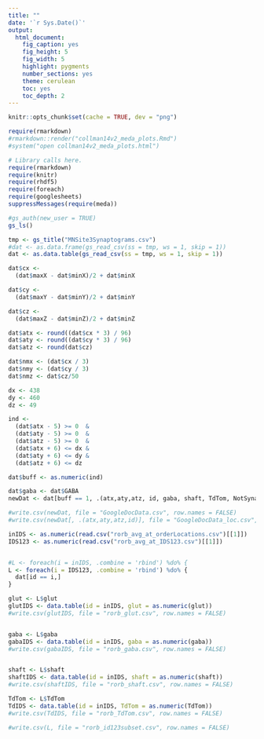 ```yaml
---
title: ""
date: '`r Sys.Date()`'
output:
  html_document:
    fig_caption: yes
    fig_height: 5
    fig_width: 5
    highlight: pygments
    number_sections: yes
    theme: cerulean
    toc: yes
    toc_depth: 2
---
```

```r
knitr::opts_chunk$set(cache = TRUE, dev = "png")
```

```r
require(rmarkdown)
#rmarkdown::render("collman14v2_meda_plots.Rmd")
#system("open collman14v2_meda_plots.html")
```

```r
# Library calls here.
require(rmarkdown)
require(knitr)
require(rhdf5)
require(foreach)
require(googlesheets)
suppressMessages(require(meda))
```


```r
#gs_auth(new_user = TRUE)
gs_ls()

tmp <- gs_title("MNSite3Synaptograms.csv")
#dat <- as.data.frame(gs_read_csv(ss = tmp, ws = 1, skip = 1))
dat <- as.data.table(gs_read_csv(ss = tmp, ws = 1, skip = 1))

dat$cx <- 
  (dat$maxX - dat$minX)/2 + dat$minX

dat$cy <- 
  (dat$maxY - dat$minY)/2 + dat$minY

dat$cz <- 
  (dat$maxZ - dat$minZ)/2 + dat$minZ

dat$atx <- round((dat$cx * 3) / 96)
dat$aty <- round((dat$cy * 3) / 96)
dat$atz <- round(dat$cz)

dat$nmx <- (dat$cx / 3)
dat$nmy <- (dat$cy / 3)
dat$nmz <- dat$cz/50

dx <- 438
dy <- 460
dz <- 49

ind <- 
  (dat$atx - 5) >= 0  &
  (dat$aty - 5) >= 0  &
  (dat$atz - 5) >= 0  &
  (dat$atx + 6) <= dx &
  (dat$aty + 6) <= dy &
  (dat$atz + 6) <= dz

dat$buff <- as.numeric(ind)

dat$gaba <- dat$GABA
newDat <- dat[buff == 1, .(atx,aty,atz, id, gaba, shaft, TdTom, NotSynapse)]

#write.csv(newDat, file = "GoogleDocData.csv", row.names = FALSE)
#write.csv(newDat[, .(atx,aty,atz,id)], file = "GoogleDocData_loc.csv", row.names = FALSE)

inIDS <- as.numeric(read.csv("rorb_avg_at_orderLocations.csv")[[1]])
IDS123 <- as.numeric(read.csv("rorb_avg_at_IDS123.csv")[[1]])


#L <- foreach(i = inIDS, .combine = 'rbind') %do% {
L <- foreach(i = IDS123, .combine = 'rbind') %do% {
  dat[id == i,]
}

glut <- L$glut
glutIDS <- data.table(id = inIDS, glut = as.numeric(glut))
#write.csv(glutIDS, file = "rorb_glut.csv", row.names = FALSE)


gaba <- L$gaba
gabaIDS <- data.table(id = inIDS, gaba = as.numeric(gaba))
#write.csv(gabaIDS, file = "rorb_gaba.csv", row.names = FALSE)


shaft <- L$shaft
shaftIDS <- data.table(id = inIDS, shaft = as.numeric(shaft))
#write.csv(shaftIDS, file = "rorb_shaft.csv", row.names = FALSE)

TdTom <- L$TdTom
TdIDS <- data.table(id = inIDS, TdTom = as.numeric(TdTom))
#write.csv(TdIDS, file = "rorb_TdTom.csv", row.names = FALSE)

#write.csv(L, file = "rorb_id123subset.csv", row.names = FALSE)


```
